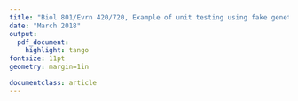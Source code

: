 ```yaml
---
title: "Biol 801/Evrn 420/720, Example of unit testing using fake genetic data, unit tests"
date: "March 2018"
output: 
  pdf_document:
    highlight: tango
fontsize: 11pt
geometry: margin=1in

documentclass: article
---
```


